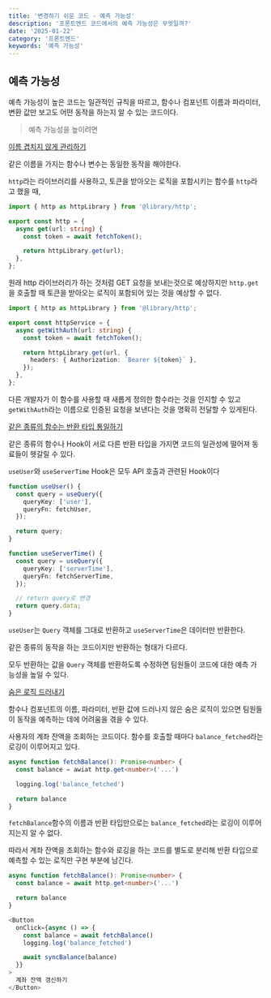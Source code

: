 ```yaml
---
title: '변경하기 쉬운 코드 - 예측 가능성'
description: '프론트엔드 코드에서의 예측 가능성은 무엇일까?'
date: '2025-01-22'
category: '프론트엔드'
keywords: '예측 가능성'
---
```



## 예측 가능성

예측 가능성이 높은 코드는 일관적인 규칙을 따르고, 함수나 컴포넌트 이름과 파라미터, 변환 값만 보고도 어떤 동작을 하는지 알 수 있는 코드이다.

<SpeechBubble text="가독성이 높은 코드와 비슷한 개념이지만 살짝 다른 것 같다. 가독성이 좋은 코드는 읽기 편한 코드이고 예측 가능성이 높은 코드는 읽지 않고도 어떤 역할을 하는지 알 수 있는 코드인 것 같다." />

> 예측 가능성을 높이려면

<Toggle summary="이름 겹치지 않게 관리하기" >

[이름 겹치지 않게 관리하기](https://frontend-fundamentals.com/code/examples/http.html)

같은 이름을 가지는 함수나 변수는 동일한 동작을 해야한다.

`http`라는 라이브러리를 사용하고, 토큰을 받아오는 로직을 포함시키는 함수를 `http`라고 했을 때,

```ts
import { http as httpLibrary } from '@library/http';

export const http = {
  async get(url: string) {
    const token = await fetchToken();

    return httpLibrary.get(url);
  },
};
```

원래 http 라이브러리가 하는 것처럼 GET 요청을 보내는것으로 예상하지만 `http.get`을 호출할 때 토큰을 받아오는 로직이 포함되어 있는 것을 예상할 수 없다.

```ts
import { http as httpLibrary } from '@library/http';

export const httpService = {
  async getWithAuth(url: string) {
    const token = await fetchToken();

    return httpLibrary.get(url, {
      headers: { Authorization: `Bearer ${token}` },
    });
  },
};
```

다른 개발자가 이 함수를 사용할 때 새롭게 정의한 함수라는 것을 인지할 수 있고 `getWithAuth`라는 이름으로 인증된 요청을 보낸다는 것을 명확히 전달할 수 있게된다.

</Toggle>

<Toggle summary="같은 종류의 함수는 반환 타입 통일하기">

[같은 종류의 함수는 반환 타입 통일하기](https://frontend-fundamentals.com/code/examples/use-user.html)

같은 종류의 함수나 Hook이 서로 다른 반환 타입을 가지면 코드의 일관성에 떨어져 동료들이 헷갈릴 수 있다.

`useUser`와 `useServerTime` Hook은 모두 API 호출과 관련된 Hook이다

```ts
function useUser() {
  const query = useQuery({
    queryKey: ['user'],
    queryFn: fetchUser,
  });

  return query;
}

function useServerTime() {
  const query = useQuery({
    queryKey: ['serverTime'],
    queryFn: fetchServerTime,
  });

  // return query로 변경
  return query.data;
}
```

`useUser`는 `Query` 객체를 그대로 반환하고 `useServerTime`은 데이터만 반환한다.

같은 종류의 동작을 하는 코드이지만 반환하는 형태가 다르다.

모두 반환하는 값을 `Query` 객체를 반환하도록 수정하면 팀원들이 코드에 대한 예측 가능성을 높일 수 있다.

</Toggle>

<Toggle summary="숨은 로직 드러내기">

[숨은 로직 드러내기](https://frontend-fundamentals.com/code/examples/hidden-logic.html)

함수나 컴포넌트의 이름, 파라미터, 반환 값에 드러나지 않은 숨은 로직이 있으면 팀원들이 동작을 예측하는 데에 어려움을 겪을 수 있다.

사용자의 계좌 잔액을 조회하는 코드이다. 함수를 호출할 때마다 `balance_fetched`라는 로깅이 이루어지고 있다.

```ts
async function fetchBalance(): Promise<number> {
  const balance = awiat http.get<number>('...')

  logging.log('balance_fetched')

  return balance
}
```

`fetchBalance`함수의 이름과 반환 타입만으로는 `balance_fetched`라는 로깅이 이루어지는지 알 수 없다.

따라서 계좌 잔액을 조회하는 함수와 로깅을 하는 코드를 별도로 분리해 반환 타입으로 예측할 수 있는 로직만 구현 부분에 남긴다.

```ts
async function fetchBalance(): Promise<number> {
  const balance = await http.get<number>('...')

  return balance
}

<Button
  onClick={async () => {
    const balance = await fetchBalance()
    logging.log('balance_fetched')

    await syncBalance(balance)
  }}
>
  계좌 잔액 갱신하기
</Button>
```

</Toggle>

